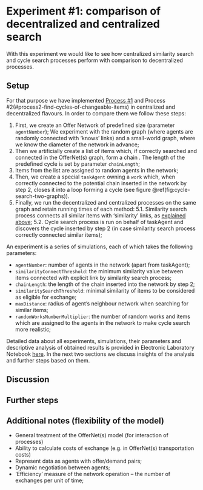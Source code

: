 # Experiment #1: comparison of decentralized and centralized search{#experiment-one}

With this experiment we would like to see how centralized similarity search and cycle search processes perform with comparison to decentralized processes. 

## Setup

For that purpose we have implemented [Process #1](#process1-similarity-search) and Process #2(#process2-find-cycles-of-changeable-items) in centralized and decentralized flavours. In order to compare them we follow these steps:

1. First, we create an Offer Network of predefined size (parameter `agentNumber`); We experiment with the random graph (where agents are randomly connected with 'knows' links) and a small-world graph, where we know the diameter of the network in advance;
2. Then we artificially create a list of items which, if correctly searched and connected in the OfferNet(s) graph, form a chain . The length of the predefined cycle is set by parameter `chainLength`;
3. Items from the list are assigned to random agents in the network;
4. Then, we create a special `taskAgent` owning a `work` which, when correctly connected to the potential chain inserted in the network by step 2, closes it into a loop forming a cycle (see figure \@ref(fig:cycle-search-two-graphs)). 
5. Finally, we run the decentralized and centralized processes on the same graph and retain running times of each method:
	5.1. Similarity search process connects all similar items with 'similarity' links, as [explained above]((#process1-similarity-search));
	5.2. Cycle search process is run on behalf of taskAgent and discovers the cycle inserted by step 2 (in case similarity search process correctly connected similar items);

An experiment is a series of simulations, each of which takes the following parameters:

* `agentNumber`: number of agents in the network (apart from taskAgent);
* `similarityConnectThreshold`: the minimum similarity value between items connected with explicit link by similarity search process;
* `chainLength`: the length of the chain inserted into the network by step 2;
* `similaritySearchThreshold`: minimal similarity of items to be considered as eligible for exchange;
* `maxDistance`: radius of agent's neighbour network when searching for similar items;
* `randomWorksNumberMultiplier`: the number of random works and items which are assigned to the agents in the network to make cycle search more realistic;

Detailed data about all experiments, simulations, their parameters and descriptive analysis of obtained results is provided in Electronic Laboratory Notebook [here](https://singnet.github.io/offernet/public/experiment-decentralized-vs-centralized/all-experiments.html). In the next two sections we discuss insights of the analysis and further steps based on them.

##  Discussion

## Further steps


## Additional notes (flexibility of the model){#additional-notes}

* General treatment of the OfferNet(s) model (for interaction of processes)
* Ability to calculate costs of exchange (e.g. in OfferNet(s) transportation costs)
* Represent data as agents with offer/demand pairs;
* Dynamic negotiation between agents;
* 'Efficiency' measure of the network operation -- the number of exchanges per unit of time;
